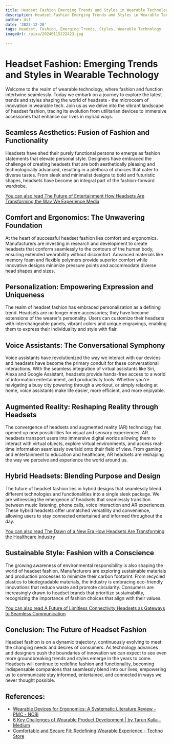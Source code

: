```yaml
---
title: Headset Fashion Emerging Trends and Styles in Wearable Technology
description: Headset Fashion Emerging Trends and Styles in Wearable Technology
author: Usf
date: '2023-12-20'
tags: Headset, Fashion, Emerging Trends, Styles, Wearable Technology
imageUrl: /pixa/20240115222423.jpg

---
```

# Headset Fashion: Emerging  Trends and Styles in Wearable Technology

Welcome to the realm of wearable technology, where fashion and function  intertwine seamlessly. Today we embark on a journey to  explore the latest trends and styles shaping the world of headsets - the microcosm of innovation in  wearable tech. Join us  as we delve into the vibrant landscape of headset fashion,  tracing its evolution from utilitarian devices to immersive accessories that enhance our  lives  in myriad ways.


## Seamless Aesthetics: Fusion of Fashion and Functionality

Headsets have shed their  purely functional persona to emerge as fashion  statements that elevate personal style. Designers have embraced the challenge of creating headsets that are both aesthetically pleasing and technologically advanced, resulting in a plethora of  choices that cater to diverse tastes.  From sleek and minimalist designs to bold and futuristic shapes, headsets have become an  integral part of the fashion-forward wardrobe.

[You can also read The Future of Entertainment How Headsets Are Transforming the Way  We Experience Media](The%20Future%20of%20Entertainment%20How%20Headsets%20Are%20Transforming%20the%20Way%20We%20Experience%20Media)


## Comfort and Ergonomics: The Unwavering Foundation

At the heart of successful headset fashion  lies comfort and ergonomics. Manufacturers are investing in research and development to create headsets that  conform seamlessly to the contours of the human body, ensuring extended wearability without  discomfort. Advanced materials  like  memory foam and flexible polymers provide superior comfort while innovative designs minimize pressure points and accommodate diverse head  shapes and sizes.


## Personalization: Empowering Expression and Uniqueness

The realm of headset fashion has embraced personalization as a defining trend. Headsets  are no  longer mere accessories; they  have become extensions of  the wearer's personality. Users can  customize their headsets with interchangeable panels, vibrant colors and unique engravings, enabling them to express their individuality and style with flair.


## Voice Assistants: The Conversational Symphony

Voice assistants have revolutionized the way we interact with our devices and headsets have become the primary conduit for these  conversational interactions. With the seamless integration of  virtual  assistants like Siri, Alexa and Google Assistant, headsets provide hands-free access to a world of information entertainment, and productivity tools.  Whether you're  navigating a busy city powering through a workout, or simply relaxing at  home, voice  assistants make life easier, more efficient, and more  enjoyable.


##  Augmented Reality: Reshaping Reality through Headsets

The convergence of  headsets and augmented reality (AR) technology has opened up new possibilities for visual and sensory experiences. AR headsets transport users into immersive digital worlds allowing them to interact with virtual objects, explore virtual environments, and access real-time information seamlessly overlaid onto their field of view. From gaming and entertainment to  education and healthcare, AR headsets are reshaping the way we perceive and experience the  world  around  us.


## Hybrid Headsets:  Blending Purpose and  Design

The future of headset fashion  lies in hybrid designs that  seamlessly blend  different technologies  and functionalities into a single  sleek  package. We are witnessing the emergence of headsets that seamlessly transition between music listening, phone calls, voice interaction and AR experiences. These hybrid headsets offer unmatched versatility and convenience, allowing users to stay connected entertained  and informed throughout the day.


[You  can  also read The Dawn of a New Era How Headsets Are Transforming the Healthcare Industry](The%20Dawn%20of%20a%20New%20Era%20How%20Headsets%20Are%20Transforming%20the%20Healthcare%20Industry)


## Sustainable  Style: Fashion  with a Conscience

The growing awareness of environmental responsibility is  also shaping the world of headset fashion. Manufacturers are exploring  sustainable materials and production processes to minimize their carbon footprint. From recycled plastics to biodegradable materials, the industry is embracing eco-friendly innovations that reduce waste and promote circularity. Consumers are increasingly drawn to headset brands that  prioritize sustainability, recognizing the importance of  fashion choices that align with their  values.


[You can also read A Future of Limitless Connectivity Headsets  as Gateways to Seamless Communication](A%20Future%20of%20Limitless%20Connectivity%20Headsets%20as%20Gateways%20to%20Seamless%20Communication)


## Conclusion: The Future  of Headset Fashion

Headset fashion is on a dynamic trajectory, continuously evolving to meet the  changing needs and  desires of consumers. As technology  advances and designers push the  boundaries of innovation we can expect to see even more groundbreaking trends  and styles emerge in the years to come. Headsets will continue to redefine fashion and functionality, becoming indispensable companions  that  seamlessly blend into our lives, empowering us to communicate  stay informed, entertained, and connected in ways we never thought possible.

## References:
- [Wearable Devices for Ergonomics: A Systematic Literature Review - PMC - NCBI](https://www.ncbi.nlm.nih.gov/pmc/articles/PMC7865302/)
- [6 Key Challenges of Wearable Product Development | by Tarun Kalia - Medium](https://outdesign.medium.com/6-key-challenges-of-wearable-product-development-49717d88c684)
- [Comfortable and Secure Fit: Redefining Wearable Experience - Techno Store](https://englishpdf.net/comfortable-and-secure-fit/)
